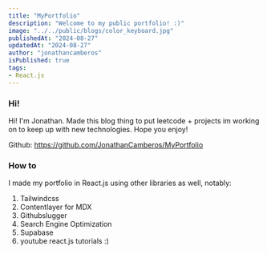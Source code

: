 ```yaml
---
title: "MyPortfolio"
description: "Welcome to my public portfolio! :)"
image: "../../public/blogs/color_keyboard.jpg"
publishedAt: "2024-08-27"
updatedAt: "2024-08-27"
author: "jonathancamberos"
isPublished: true
tags:
- React.js
---
```



### Hi!

Hi! I'm Jonathan. Made this blog thing to put leetcode + projects im working on to keep up with new technologies. 
Hope you enjoy!

Github:
https://github.com/JonathanCamberos/MyPortfolio 

### How to

I made my portfolio in React.js using other libraries as well, notably:

1. Tailwindcss
2. Contentlayer for MDX
3. Githubslugger
4. Search Engine Optimization
5. Supabase
6. youtube react.js tutorials :)